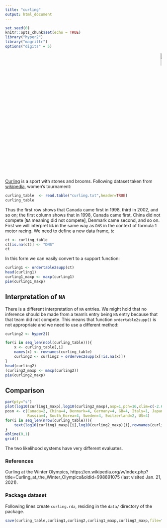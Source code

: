 ```yaml
---
title: "curling"
output: html_document
---
```


```r
set.seed(0)
knitr::opts_chunk$set(echo = TRUE)
library("hyper2")
library("magrittr")
options("digits" = 5)
```

<p style="text-align: right;">
![](`r system.file("help/figures/hyper2.png", package = "hyper2")`){width=10%}
</p>


[Curling](https://en.wikipedia.org/wiki/Curling) is a sport with
stones and brooms.  Following dataset taken from
[wikipedia](https://en.wikipedia.org/w/index.php?title=Curling_at_the_Winter_Olympics&oldid=998891075),
women's tournament:

```r
curling_table  <- read.table("curling.txt",header=TRUE)
curling_table
```

Thus the first row shows that Canada came first in 1998, third in
2002, and so on; the first column shows that in 1998, Canada came
first, China did not compete [`NA` meaning did not compete], Denmark
came second, and so on.  First we will interpret `NA` in the same way
as `DNS` in the context of formula 1 motor racing.  We need to define
a new data frame, `b`:

```r
ct <- curling_table
ct[is.na(ct)] <- "DNS"
ct
```

In this form we can easily convert to a support function:

```r
curling1 <- ordertable2supp(ct)
head(curling1)
curling1_maxp <- maxp(curling1)
pie(curling1_maxp)
```

## Interpretation of `NA`

There is a different interpretation of `NA` entries.  We might hold
that no inference should be made from a team's entry being `NA` entry
because that that team did not compete.  This means that function
`ordertable2supp()` is not appropriate and we need to use a different
method:

```r
curling2 <- hyper2()

for(i in seq_len(ncol(curling_table))){
    x <- curling_table[,i]
    names(x) <- rownames(curling_table)
    curling2 <- curling2 + ordervec2supp(x[!is.na(x)])
}
head(curling2)
(curling2_maxp <- maxp(curling2))
pie(curling2_maxp)
```


##  Comparison

```r
par(pty="s")
plot(log10(curling1_maxp),log10(curling2_maxp),asp=1,pch=16,xlim=c(-2.6,0),ylim=c(-2.6,0))
posn <- c(Canada=2, China=4, Denmark=4, Germany=4, GB=4, Italy=1, Japan=2, Norway=2,
          Russia=4, South_Korea=4, Sweden=4, Switzerland=2, US=4)
for(i in seq_len(nrow(curling_table))){
	text(log10(curling1_maxp)[i],log10(curling2_maxp)[i],rownames(curling_table)[i],col="gray",pos=posn[i])
}
abline(0,1)
grid()
```

The two likelihood systems have very different evaluates.


### References

Curling at the Winter Olympics, https://en.wikipedia.org/w/index.php?title=Curling_at_the_Winter_Olympics&oldid=998891075 (last visited Jan. 21, 2021).




### Package dataset

Following lines create `curling.rda`, residing in the `data/` directory of the package.

```r
save(curling_table,curling1,curling2,curling1_maxp,curling2_maxp,file="curling.rda")
```
